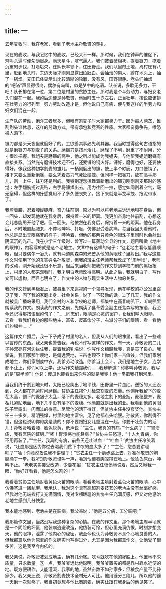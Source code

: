 ```yaml
---
---
---
```

title: 一
---





去年麦收时，我在老家，看到了老地主孙敬贤的葬礼。

现在的麦收，与我记忆中的麦收，已经大不一样。那时候，我们在钟声的催促下，鸡叫头遍时便匆匆起身。满天星斗，寒气逼人。我们披着破棉袄，提着镰刀，拖着沉重的步伐，打着哈欠，在队长率领下，往田野走。我们队里的土地，离村庄有八里，赶到地头时，东边天际才刚刚显露出鱼肚白。会抽烟的男人，蹲在地头上，抽了一锅烟。麦田已经显示出比较清晰的轮廓，没有风，田野很静。老头们抽烟的“吧嗒”声显得很响，偶尔有鸟叫，似是梦中的吃语。队长说，多歇无多力，干吧！队长排在第一位，第二位是村里的贫协主任。那时我是个半劳动力，与妇女老头们混在一起。我的后边便是孙敬贤，他当时五十岁左右，正当壮年，按说应该排在壮劳力的行列里，努力劳动改造才是，但他说自己有病，便与我这样的半劳力和妇女们混在一起。

生产队的劳动，磨洋工者居多，但唯有割麦子时大家都卖力干。因为每人两垄，谁割到头谁休息，这样的劳动方式，带有承包和竞赛的性质。大家都奋勇争先，唯恐被人落下。

镰刀都是头天夜里就磨好了的。工欲善其事必先利其器。我当时觉得这句古语指的就是磨镰刀与割麦子的关系。磨镰刀是技术活儿，磨轻了不利，磨重了不耐用，分寸很难把握。我姐夫是磨镰的高手，他之所以能成为我姐夫，与他帮我姐姐磨镰有直接关系。当然光有磨镰技术还不行，还要镰的钢火好。镰好，磨得也好，还要使得好。像我这种初学割麦的雏儿，一柄刚磨出的镰，使上半个时辰，刀口便钝了，接下来要么重新磨镰，要么凭着蛮力气死扯硬拽。但同样一把镰刀，放在高手那儿，割一上午，锋刃还是利的。我特别迷恋挥舞着新磨出的镰刀刚刚割麦那时的感觉：左手翻腕揽过麦秸，右手将镰挥出去，用力往回一拉，感觉如同割着空气，毫无窒碍，但这样的好感觉用不了多久便丧失了。接下来就是半拔半拽、拖泥带水了。

我弯着腰，忍着腰酸腿麻，奋力往前割，原以为可以将老地主远远地甩在身后，但一回头，却发现他就在我身后，保持着一米的距离。我更加奋勇地往前割，心想这会儿总能甩开他了吧。但一回头，他依然在我身后，保持着一米的距离。他在我身后，不时地直起腰来，不停地呻吟、打呃，仿佛忍受着病痛。每当我回头看他时，他总是显出无限痛苦的样子，呻吟着，但他的那两只黄色的眼珠子里同时也会射出阴沉沉的光芒。我在小学三年级时，曾写过一篇轰动全县的作文，题目叫做《地主的眼神》，内容写的就是这个老地主。文章中有这样的句子：“这老地主看似低眉顺眼，但只要偶尔一抬头，就有两道阴森森的光芒从他的黄眼珠子里射出。”我写这篇作文时使用了他的真实姓名孙敬贤，但我的班主任老师帮我改成了“周半顷”，老师的改动，刚开始我还很不乐意，但后来当老师把我的作文抄到学校门前的黑板报上，村里的人都来观看时，我才明白老师改得高明。从此之后，我就明白了，写作文可以虚构，而且也明白了，作文中的人物与现实生活中人物的关系。

我的作文抄到黑板报上，被县里下来巡视的一个领导发现，他在学校的办公室里召见了我，问了我的家庭出身、社会关系，说了一下鼓励的话。过了几天，我的作文就被县广播站采用，我们全村的人和学校的老师，都集中在高音喇叭下，听喇叭里朗读我的作文。朗读我的作文之前，先朗读了县革委会副主任焦森写的按语，我至今还记得那按语里的句子：“……同志们，眼睛是心灵的窗户，让我们睁大眼睛，去看一看我们身边的那些地主、富农、反革命分子、右派分子们的眼睛，看一看他们的眼神……”

这篇作文广播后，我一下子成了村里的名人，但我从人们的眼神里，看出了一些难以言传的东西。我父亲也警告我，再也不许写这样的作文。有一天，孙敬贤的二儿子孙双亮在河边拦住我，提着我的乳名说：你写作文糟蹋我爹，真是丧了良心。我爹说，我们家那半顷地，是偏远荒地，三亩也顶不上你们家一亩值钱。但我们家划成地主，你们家划成中农。我爹劳动改造，你爹当上会计。我们是地主子女，连学都不让上，你们可以上学，还写作文糟蹋我们……我辩解道：你爹叫孙敬贤，我写的是“周半顷”！他说：傻瓜也能看出来你写的就是我爹！他一拳把我打到河里。

当我们终于割到地头时，太阳已经爬出了地平线，田野里一片血红。送饭的人还没到，众人都在抓紧时间磨镰。贫协主任挨个儿检查割麦的质量。他训斥我留下的麦茬太高，割下的麦捆子太乱，落下的麦穗太多。老地主割下的麦捆，麦穗整齐，麦茬儿紧贴地面，地下几乎没有落下的麦穗。他简直就是出我的丑。我看到他的黄眼珠子里露出一闪而过的得意。尽管他的活干得好，但贫协主任并没夸奖他。贫协主任三十多岁，精明强悍，村里的地主富农，见了他都点头哈腰。孙敬贤，你割得不错，但这也说明你的病是装的！你不要跟妇女儿童混在一起，你要干壮劳力的活儿！孙敬贤哈着腰，脸色灰黄，低声说：“主任，我真的有病。”“什么病？！”“胃溃疡，我有医院的证明。”“呸！胃溃疡也能算病？”贫协主任怒道，“十人九胃病，你不用再装了。”“主任，我真的有病，前些天还吐过血！”“吐血？”贫协主任冷笑着说，“吐血那是因为你过去喝我们贫下中农的血太多了！”“主任，您总要讲理吧？”“哈！你竟然敢说我不讲理？！”贫农主任一个箭步跳上去，对准孙敬贤的胸膛捅了一拳。我听到孙敬贤怪叫一声，看到他捂着胸膛蹲在地上。他脸色灰白，呻吟不止。“老老实实接受改造，少耍花招！”贫农主任愤愤地说着，然后又瞅我一眼，“你好好看看，他是怎么割的！”

我看着贫协主任喷射着黄色火苗的眼睛，看看老地主喷射着蓝色火苗的眼睛，心中仿佛塞进一团乱麻。我承认，我对这个具有高超割麦技艺的老地主没有丝毫好感，但我对他无端挨打又充满同情，我对专横跋扈的贫协主任充满反感，但又对他惩治老地主感到几分快意。

我本能地感到，老地主是在装病。我父亲说：“他是五分病，五分装吧。”

我那篇作文里，当然没写我这种复杂的心情。在我的作文里，那个老地主周半顷就是一个阴险的坏蛋，他装病逃避改造，他伪装可怜，但心里充满仇恨，时刻梦想变天，他的眼神，泄露了他内心的秘密。我至今也认为孙敬贤不是个心地良善的人，但我那篇以他为原型的作文确实也写得过分，尤其是因为我那篇作文，让他受了很多苦，这是我至今内疚的。

我父亲说，孙敬贤被划成地主，确有几分冤。吃亏就吃在他的好胜上。他置地不求质量，只求数量。这一点，我爷爷远比他聪明。我爷爷置买的都是靠村靠水近便的地。既方便耕作，又能灌溉，我家的地，虽然亩数不如孙家多，但粮食产量不比孙家少。我父亲还说，孙敬贤割麦技术全村无人可比。他用镰分三段儿，所以他的镰一天磨一次就够了。我当初竟想与他比赛割麦，确实让跟在我身后的他见笑了。